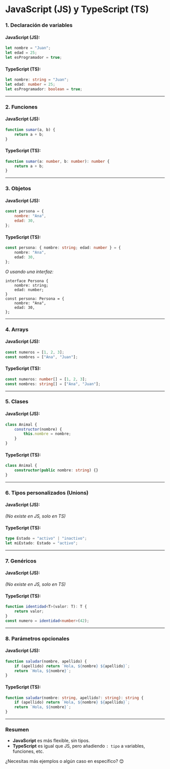 # JavaScript (JS) y TypeScript (TS)  

### **1. Declaración de variables**  
#### JavaScript (JS):  
```javascript
let nombre = "Juan";
let edad = 25;
let esProgramador = true;
```  
#### TypeScript (TS):  
```typescript
let nombre: string = "Juan";
let edad: number = 25;
let esProgramador: boolean = true;
```  

---

### **2. Funciones**  
#### JavaScript (JS):  
```javascript
function sumar(a, b) {
    return a + b;
}
```  
#### TypeScript (TS):  
```typescript
function sumar(a: number, b: number): number {
    return a + b;
}
```  

---

### **3. Objetos**  
#### JavaScript (JS):  
```javascript
const persona = {
    nombre: "Ana",
    edad: 30,
};
```  
#### TypeScript (TS):  
```typescript
const persona: { nombre: string; edad: number } = {
    nombre: "Ana",
    edad: 30,
};
```  
*O usando una interfaz:*  
```tsx
interface Persona {
    nombre: string;
    edad: number;
}
const persona: Persona = {
    nombre: "Ana",
    edad: 30,
};
```  

---

### **4. Arrays**  
#### JavaScript (JS):  
```javascript
const numeros = [1, 2, 3];
const nombres = ["Ana", "Juan"];
```  
#### TypeScript (TS):  
```typescript
const numeros: number[] = [1, 2, 3];
const nombres: string[] = ["Ana", "Juan"];
```  

---

### **5. Clases**  
#### JavaScript (JS):  
```javascript
class Animal {
    constructor(nombre) {
        this.nombre = nombre;
    }
}
```  
#### TypeScript (TS):  
```typescript
class Animal {
    constructor(public nombre: string) {}
}
```  

---

### **6. Tipos personalizados (Unions)**  
#### JavaScript (JS):  
*(No existe en JS, solo en TS)*  
#### TypeScript (TS):  
```typescript
type Estado = "activo" | "inactivo";
let miEstado: Estado = "activo";
```  

---

### **7. Genéricos**  
#### JavaScript (JS):  
*(No existe en JS, solo en TS)*  
#### TypeScript (TS):  
```typescript
function identidad<T>(valor: T): T {
    return valor;
}
const numero = identidad<number>(42);
```  

---

### **8. Parámetros opcionales**  
#### JavaScript (JS):  
```javascript
function saludar(nombre, apellido) {
    if (apellido) return `Hola, ${nombre} ${apellido}`;
    return `Hola, ${nombre}`;
}
```  
#### TypeScript (TS):  
```typescript
function saludar(nombre: string, apellido?: string): string {
    if (apellido) return `Hola, ${nombre} ${apellido}`;
    return `Hola, ${nombre}`;
}
```  

---

### **Resumen**  
- **JavaScript** es más flexible, sin tipos.  
- **TypeScript** es igual que JS, pero añadiendo `: tipo` a variables, funciones, etc.  

¿Necesitas más ejemplos o algún caso en específico? 😊
